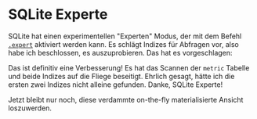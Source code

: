 
# SQLite Experte

SQLite hat einen experimentellen "Experten" Modus, der mit dem Befehl [`.expert`][expert] aktiviert werden kann.
Es schlägt Indizes für Abfragen vor, also habe ich beschlossen, es auszuprobieren.
Das hat es vorgeschlagen:

<SqliteExpertOutput />

Das ist definitiv eine Verbesserung!
Es hat das Scannen der `metric` Tabelle und beide Indizes auf die Fliege beseitigt.
Ehrlich gesagt, hätte ich die ersten zwei Indizes nicht alleine gefunden.
Danke, SQLite Experte!

<SqliteIndexes />

Jetzt bleibt nur noch, diese verdammte on-the-fly materialisierte Ansicht loszuwerden.

[expert]: https://sqlite.org/cli.html#special_commands_to_sqlite3_dot_commands_